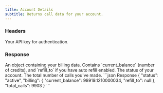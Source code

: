 ```yaml
---
title: Account Details
subtitle: Returns call data for your account.
---
```



### Headers

<ParamField header="authorization" type="string" required>
  Your API key for authentication.
</ParamField>

### Response

<ResponseField name="billing" type="object">
An object containing your billing data. 
Contains `current_balance` (number of credits), and `refill_to` if you have auto refill enabled.
</ResponseField>

<ResponseField name="status" type="string">
The status of your account.
</ResponseField>

<ResponseField name="total_calls" type="int">
The total number of calls you've made.
</ResponseField>

<ResponseExample>
```json Response
{
    "status": "active",
    "billing": {
        "current_balance": 99919.1210000034,
        "refill_to": null
    },
    "total_calls": 9903
}
```
</ResponseExample>








